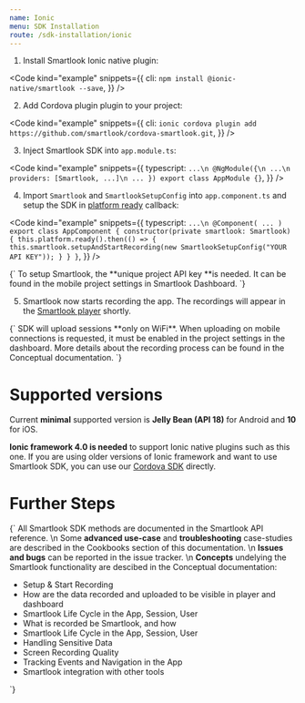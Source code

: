 ```yaml
---
name: Ionic
menu: SDK Installation
route: /sdk-installation/ionic
---
```


<Title>Ionic SDK Installation</Title>

1. Install Smartlook Ionic native plugin:

<Code
  kind="example"
  snippets={{
    cli: `
npm install @ionic-native/smartlook --save
`,
  }}
/>

2. Add Cordova plugin plugin to your project:

<Code
  kind="example"
  snippets={{
    cli: `
ionic cordova plugin add https://github.com/smartlook/cordova-smartlook.git
`,
  }}
/>

3. Inject Smartlook SDK into `app.module.ts`:

<Code
  kind="example"
  snippets={{
      typescript: `
...\n
@NgModule({\n
    ...\n
    providers: [Smartlook, ...]\n
    ...
})
export class AppModule {}
      `,
  }}
/>

4. Import `Smartlook` and `SmartlookSetupConfig` into `app.component.ts` and setup the SDK in [platform ready](https://ionicframework.com/docs/v3/api/platform/Platform/#ready) callback:

<Code
  kind="example"
  snippets={{
      typescript: `
...\n
@Component( ... )
export class AppComponent {
    constructor(private smartlook: Smartlook) {
        this.platform.ready().then(() => {
            this.smartlook.setupAndStartRecording(new SmartlookSetupConfig("YOUR API KEY"));
        }
    }
}
      `,
  }}
/>

<TextBlock kind="important">
{`
To setup Smartlook, the **unique project API key **is needed. It can be found in the mobile project settings in <Link to="https://app.smartlook.com/settings/projects">Smartlook Dashboard</Link>.
`}
</TextBlock>

5. Smartlook now starts recording the app. The recordings will appear in the [Smartlook player](https://app.smartlook.com/) shortly.  

<TextBlock kind="important">
{`
SDK will upload sessions **only on WiFi**. When uploading on mobile connections is requested, it must be enabled in the project settings in the dashboard. More details about the recording process can be found in the <Link to="/conceptual/when-the-recordings-appear-in-dashboard">Conceptual documentation</Link>.
`}
</TextBlock>

# Supported versions
Current **minimal** supported version is **Jelly Bean (API 18)** for Android and **10** for iOS.

**Ionic framework 4.0 is needed** to support Ionic native plugins such as this one. 
If you are using older versions of Ionic framework and want to use Smartlook SDK, you can use our [Cordova SDK](/sdk-installation/cordova) directly.

# Further Steps
<TextBlock>{`
All Smartlook SDK methods are documented in the <Link to="/api_reference" platform="ionic">Smartlook API reference</Link>.
\n
Some **advanced use-case** and **troubleshooting** case-studies are described in the Cookbooks section of this documentation.
\n
**Issues and bugs** can be reported in the <Link to="https://github.com/smartlook/smartlook-mobile-issue-tracker">issue tracker</Link>.
\n
**Concepts** undelying the Smartlook functionality are descibed in the Conceptual documentation:
* <Link to="/conceptual/setup-and-start-recording" platform="ionic">Setup & Start Recording</Link>
* <Link to="/conceptual/when-the-recordings-appear-in-dashboard" platform="ionic">How are the data recorded and uploaded to be visible in player and dashboard</Link>
* <Link to="/conceptual/life-cycle-session-user" platform="ionic">Smartlook Life Cycle in the App, Session, User</Link>
* <Link to="/conceptual/what-and-how-is-recorded" platform="ionic">What is recorded be Smartlook, and how</Link>
* <Link to="/conceptual/life-cycle-session-user" platform="ionic">Smartlook Life Cycle in the App, Session, User</Link>
* <Link to="/conceptual/handling-sensitive-data" platform="ionic">Handling Sensitive Data</Link>
* <Link to="/conceptual/screen-recording-quality" platform="ionic">Screen Recording Quality</Link>
* Tracking <Link to="/conceptual/event-tracking" platform="ionic">Events</Link> and <Link to="/conceptual/recording-navigation" platform="ionic">Navigation</Link> in the App
* <Link to="/conceptual/integrating-with-other-tools" platform="ionic">Smartlook integration with other tools</Link>
`}</TextBlock>


